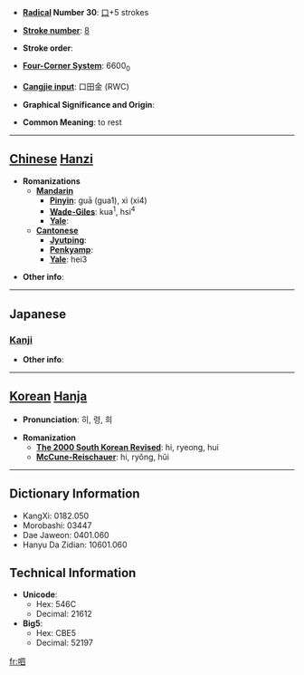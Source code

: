 * '''[[Wiktionary:Chinese radical index| Radical]] Number 30''': [[Wiktionary:Chinese radical index 口|口]]+5 strokes

* '''[[Wiktionary:Chinese total strokes index|Stroke number]]''': [[Wiktionary:Chinese total strokes index 8|8]]

* '''Stroke order''': 

* '''[[Wiktionary:Chinese four corner index|Four-Corner System]]''': 6600<sub>0</sub>

* '''[[Wiktionary:Chinese Cangjie index|Cangjie input]]''': 口田金 (RWC)

* '''Graphical Significance and Origin''': 

* '''Common Meaning''': to rest

----

== [[Chinese]] [[Hanzi]] ==

* '''Romanizations'''
** '''[[Mandarin]]'''
*** '''[[Pinyin]]''': guā (gua1), xì (xi4)
*** '''[[Wade-Giles]]''': kua<sup>1</sup>, hsi<sup>4</sup>
*** '''[[Yale]]''': 
** '''[[Cantonese]]'''
*** '''[[Jyutping]]''':
*** '''[[Penkyamp]]''': 
*** '''[[Yale]]''': hei3

* '''Other info''': 

----

==Japanese==
===[[Kanji]]===
{{kanji|on readings=[[き]] (ki), [[ち]] (chi), [[れい]] (rei), [[りょう]] (ryō)|kun readings=[[いき]] (iki), [[いこう]] (ikou)}}

* '''Other info''':  

----

== [[Korean]] [[Hanja]] ==

* '''Pronunciation''': 히, 령, 희

* '''Romanization'''
** '''[[The 2000 South Korean Revised Romanization|The 2000 South Korean Revised]]''': hi, ryeong, hui
** '''[[McCune-Reischauer]]''': hi, ryŏng, hŭi

----

== Dictionary Information ==

* KangXi: 0182.050
* Morobashi: 03447
* Dae Jaweon: 0401.060
* Hanyu Da Zidian: 10601.060

== Technical Information ==

* '''Unicode''':
** Hex: 546C
** Decimal: 21612
* '''Big5''':
** Hex: CBE5
** Decimal: 52197

[[fr:呬]]